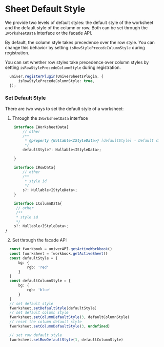 
# Sheet Default Style

<BadgeGroup values={[UniverTypes.SHEET]} value={UniverTypes.SHEET} />

We provide two levels of default styles: the default style of the worksheet and the default style of the column or row.
Both can be set through the `IWorksheetData` interface or the facade API.

By default, the column style takes precedence over the row style. You can change this behavior by setting `isRowStylePrecedeColumnStyle` during registration.

You can set whether row styles take precedence over column styles by setting `isRowStylePrecedeColumnStyle` during registration.

```typescript
  univer.registerPlugin(UniverSheetsPlugin, {
      isRowStylePrecedeColumnStyle: true,
  });
```

### Set Default Style
There are two ways to set the default style of a worksheet:
1. Through the `IWorksheetData` interface
```typescript
    interface IWorksheetData{
        // other
        /**
         * @property {Nullable<IStyleData>} [defaultStyle] - Default style id or style data of Worksheet.
         */
        defaultStyle?: Nullable<IStyleData>;

    }

    interface IRowData{
        // other
        /**
         * style id
         */
        s?: Nullable<IStyleData>;
    }

    interface IColumnData{
     // other
     /**
     * style id
     */
    s?: Nullable<IStyleData>;
}
```
2. Set through the facade API

```typescript
  const fworkbook = univerAPI.getActiveWorkbook()
  const fworksheet = fworkbook.getActiveSheet()
  const defaultStyle = {
      bg: {
          rgb: 'red'
      }
  }
  const defaultColumnStyle = {
      bg: {
          rgb: 'blue'
      }
  }
  // set default style
  fworksheet.setDefaultStyle(defaultStyle)
  // set default column style
  fworksheet.setColumnDefaultStyle(3, defaultColumnStyle)
  // reset the column default style
  fworksheet.setColumnDefaultStyle(3, undefined)

  // set row default style
  fworksheet.setRowDefaultStyle(1, defaultColumnStyle)
```

